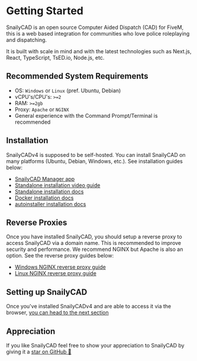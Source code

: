 # Getting Started

SnailyCAD is an open source Computer Aided Dispatch (CAD) for FiveM,
this is a web based integration for communities who love police roleplaying and dispatching.

It is built with scale in mind and with the latest technologies such as Next.js, React, TypeScript, TsED.io, Node.js, etc.

## Recommended System Requirements

- OS: `Windows` or `Linux` (pref. Ubuntu, Debian)
- vCPU's/CPU's: `>=2`
- RAM: `>=2gb`
- Proxy: `Apache` or `NGINX`
- General experience with the Command Prompt/Terminal is recommended

## Installation

SnailyCADv4 is supposed to be self-hosted. You can install SnailyCAD on many platforms (Ubuntu, Debian, Windows, etc.).
See installation guides below:

- [SnailyCAD Manager app](/docs/installations/methods/manager)
- [Standalone installation video guide](https://youtu.be/06NiiO8-rIM)
- [Standalone installation docs](/docs/installations/methods/standalone)
- [Docker installation docs](/docs/installations/methods/docker)
- [autoinstaller installation docs](/docs/installations/methods/autoinstaller)

## Reverse Proxies

Once you have installed SnailyCAD, you should setup a reverse proxy to access SnailyCAD via a domain name.
This is recommended to improve security and performance. We recommend NGINX but Apache is also an option. See the reverse proxy guides below:

- [Windows NGINX reverse proxy guide](/docs/installations/reverse-proxies/nginx-windows)
- [Linux NGINX reverse proxy guide](/docs/installations/reverse-proxies/nginx)

## Setting up SnailyCAD

Once you've installed SnailyCADv4 and are able to access it via the browser, [you can head to the next section](/docs/getting-started/setup)

## Appreciation

If you like SnailyCAD feel free to show your appreciation to SnailyCAD by giving it a [star on GitHub 🌟](https://github.com/SnailyCAD/snaily-cadv4)
